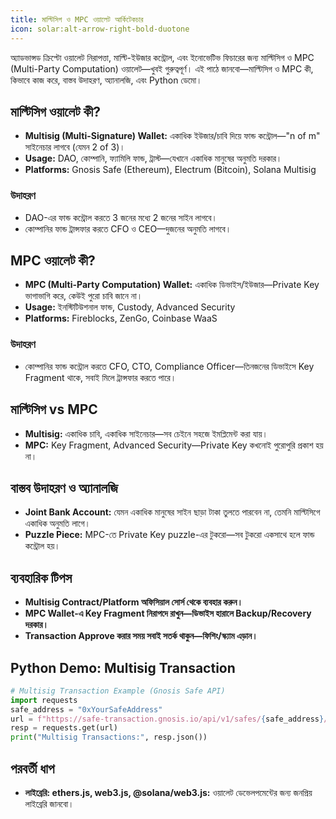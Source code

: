 ```yaml
---
title: মাল্টিসিগ ও MPC ওয়ালেট আর্কিটেকচার
icon: solar:alt-arrow-right-bold-duotone
---
```


অ্যাডভান্সড ক্রিপ্টো ওয়ালেট নিরাপত্তা, মাল্টি-ইউজার কন্ট্রোল, এবং ইনোভেটিভ ফিচারের জন্য মাল্টিসিগ ও MPC (Multi-Party Computation) ওয়ালেট—খুবই গুরুত্বপূর্ণ। এই পাঠে জানবো—মাল্টিসিগ ও MPC কী, কিভাবে কাজ করে, বাস্তব উদাহরণ, অ্যানালজি, এবং Python ডেমো।

## মাল্টিসিগ ওয়ালেট কী?
- **Multisig (Multi-Signature) Wallet:** একাধিক ইউজার/চাবি দিয়ে ফান্ড কন্ট্রোল—"n of m" সাইনেচার লাগবে (যেমন 2 of 3)।
- **Usage:** DAO, কোম্পানি, ফ্যামিলি ফান্ড, ট্রাস্ট—যেখানে একাধিক মানুষের অনুমতি দরকার।
- **Platforms:** Gnosis Safe (Ethereum), Electrum (Bitcoin), Solana Multisig

### উদাহরণ
- DAO-এর ফান্ড কন্ট্রোল করতে 3 জনের মধ্যে 2 জনের সাইন লাগবে।
- কোম্পানির ফান্ড ট্রান্সফার করতে CFO ও CEO—দুজনের অনুমতি লাগবে।

## MPC ওয়ালেট কী?
- **MPC (Multi-Party Computation) Wallet:** একাধিক ডিভাইস/ইউজার—Private Key ভাগাভাগি করে, কেউই পুরো চাবি জানে না।
- **Usage:** ইনস্টিটিউশনাল ফান্ড, Custody, Advanced Security
- **Platforms:** Fireblocks, ZenGo, Coinbase WaaS

### উদাহরণ
- কোম্পানির ফান্ড কন্ট্রোল করতে CFO, CTO, Compliance Officer—তিনজনের ডিভাইসে Key Fragment থাকে, সবাই মিলে ট্রান্সফার করতে পারে।

## মাল্টিসিগ vs MPC
- **Multisig:** একাধিক চাবি, একাধিক সাইনেচার—সব চেইনে সহজে ইমপ্লিমেন্ট করা যায়।
- **MPC:** Key Fragment, Advanced Security—Private Key কখনোই পুরোপুরি প্রকাশ হয় না।

## বাস্তব উদাহরণ ও অ্যানালজি
- **Joint Bank Account:** যেমন একাধিক মানুষের সাইন ছাড়া টাকা তুলতে পারবেন না, তেমনি মাল্টিসিগে একাধিক অনুমতি লাগে।
- **Puzzle Piece:** MPC-তে Private Key puzzle-এর টুকরো—সব টুকরো একসাথে হলে ফান্ড কন্ট্রোল হয়।

## ব্যবহারিক টিপস
- **Multisig Contract/Platform অফিসিয়াল সোর্স থেকে ব্যবহার করুন।**
- **MPC Wallet-এ Key Fragment নিরাপদে রাখুন—ডিভাইস হারালে Backup/Recovery দরকার।**
- **Transaction Approve করার সময় সবাই সতর্ক থাকুন—ফিশিং/স্ক্যাম এড়ান।**

## Python Demo: Multisig Transaction
```python
# Multisig Transaction Example (Gnosis Safe API)
import requests
safe_address = "0xYourSafeAddress"
url = f"https://safe-transaction.gnosis.io/api/v1/safes/{safe_address}/multisig-transactions/"
resp = requests.get(url)
print("Multisig Transactions:", resp.json())
```

## পরবর্তী ধাপ
- **লাইব্রেরি: ethers.js, web3.js, @solana/web3.js:** ওয়ালেট ডেভেলপমেন্টের জন্য জনপ্রিয় লাইব্রেরি জানবো।
